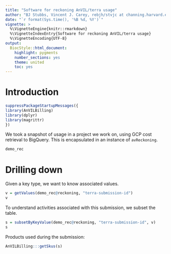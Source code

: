 ```yaml
---
title: "Software for reckoning AnVIL/terra usage"
author: "BJ Stubbs, Vincent J. Carey, rebjh/stvjc at channing.harvard.edu"
date: "`r format(Sys.time(), '%B %d, %Y')`"
vignette: >
  %\VignetteEngine{knitr::rmarkdown}
  %\VignetteIndexEntry{Software for reckoning AnVIL/terra usage}
  %\VignetteEncoding{UTF-8}
output:
  BiocStyle::html_document:
    highlight: pygments
    number_sections: yes
    theme: united
    toc: yes
---
```


# Introduction
```r
suppressPackageStartupMessages({
library(AnVILBilling)
library(dplyr)
library(magrittr)
})
```

We took a snapshot of usage in a project we
work on, using GCP cost retrieval to BigQuery.
This is encapsulated in an instance of `avReckoning`.

```r
demo_rec
```

# Drilling down

Given a key type, we want to know associated values.
```r
v = getValues(demo_rec@reckoning, "terra-submission-id")
v
```

To understand activities associated with this submission,
we subset the table.

```r
s = subsetByKeyValue(demo_rec@reckoning, "terra-submission-id", v)
s
```
Products used during the submission:
```r
AnVILBilling:::getSkus(s)
```
